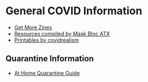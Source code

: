 # General COVID Information 

- [Get More Zines](https://docs.google.com/document/d/12X47whA0_r39zldWICLq0WV6vWgHEziV1PJfPHtDgsQ/edit?usp=drivesdk)
- [Resources compiled by Mask Bloc ATX](https://sites.google.com/view/maskblocatx/resources?authuser=0)
- [Printables by covidrealism](https://linktr.ee/covidrealism)

## Quarantine Information

- [At Home Quarantine Guide](https://docs.google.com/document/d/1sw8LRvLx3Fz8uWC4SBH9U3abn97dGHEYNGk-Q9IQfHs/edit#heading=h.ac5p5ovflum1)
